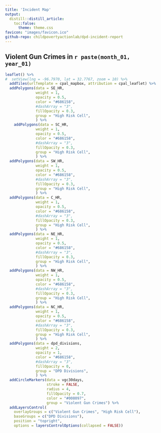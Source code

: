 ```yaml
---
title: 'Incident Map'
output:
  distill::distill_article:
    toc:false:
      theme: theme.css
favicon: "images/favicon.ico"
github-repo: childpovertyactionlab/dpd-incident-report
---
```


## Violent Gun Crimes in `r paste(month_01, year_01)`

```r
leaflet() %>%
#  setView(lng = -96.7970, lat = 32.7767, zoom = 10) %>%
  addTiles(urlTemplate = cpal_mapbox, attribution = cpal_leaflet) %>%
  addPolygons(data = SE_HR,
              weight = 1,
              opacity = 0.5,
              color = "#686158",
              #dashArray = "3",
              fillOpacity = 0.3,
              group = "High Risk Cell",
              ) %>%
    addPolygons(data = SC_HR,
              weight = 1,
              opacity = 0.5,
              color = "#686158",
              #dashArray = "3",
              fillOpacity = 0.3,
              group = "High Risk Cell",
              ) %>%
  addPolygons(data = SW_HR,
              weight = 1,
              opacity = 0.5,
              color = "#686158",
              #dashArray = "3",
              fillOpacity = 0.3,
              group = "High Risk Cell",
              ) %>%
  addPolygons(data = C_HR,
              weight = 1,
              opacity = 0.5,
              color = "#686158",
              #dashArray = "3",
              fillOpacity = 0.3,
              group = "High Risk Cell",
              ) %>%
  addPolygons(data = NE_HR,
              weight = 1,
              opacity = 0.5,
              color = "#686158",
              #dashArray = "3",
              fillOpacity = 0.3,
              group = "High Risk Cell",
              ) %>%
  addPolygons(data = NW_HR,
              weight = 1,
              opacity = 0.5,
              color = "#686158",
              #dashArray = "3",
              fillOpacity = 0.3,
              group = "High Risk Cell",
              ) %>%
  addPolygons(data = NC_HR,
              weight = 1,
              opacity = 0.5,
              color = "#686158",
              #dashArray = "3",
              fillOpacity = 0.3,
              group = "High Risk Cell",
              ) %>%
  addPolygons(data = dpd_divisions,
              weight = 2,
              opacity = 1,
              color = "#686158",
              #dashArray = "3",
              fillOpacity = 0,
              group = "DPD Divisions",
              ) %>%
  addCircleMarkers(data = vgc30days,
                   stroke = FALSE,
                   radius = 4,
                   fillOpacity = 0.7,
                   color = "#008097",
                   group = "Violent Gun Crimes") %>%
  addLayersControl(
    overlayGroups = c("Violent Gun Crimes", "High Risk Cell"),
    baseGroups = c("DPD Divisions"),
    position = "topright",
    options = layersControlOptions(collapsed = FALSE))
```